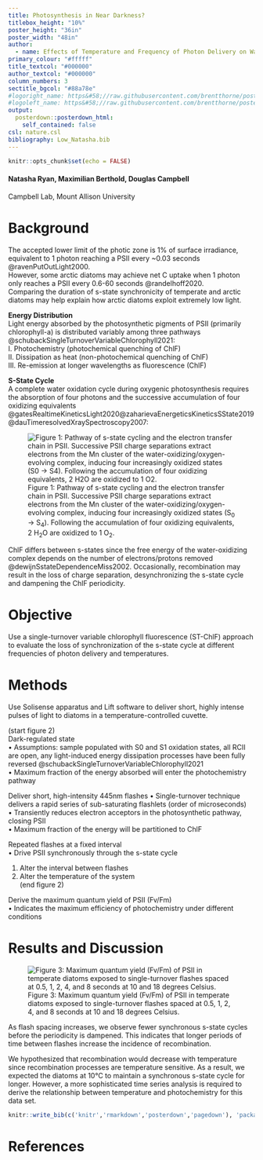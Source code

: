 ```yaml
---
title: Photosynthesis in Near Darkness? 
titlebox_height: "10%"
poster_height: "36in"
poster_width: "48in"
author:
  - name: Effects of Temperature and Frequency of Photon Delivery on Wasteful Slippage of the S-State Cycle in Photosystem II
primary_colour: "#fffff" 
title_textcol: "#000000"
author_textcol: "#000000"
column_numbers: 3
sectitle_bgcol: "#88a78e" 
#logoright_name: https&#58;//raw.githubusercontent.com/brentthorne/posterdown/master/images/betterhexlogo.png
#logoleft_name: https&#58;//raw.githubusercontent.com/brentthorne/posterdown/master/images/betterhexlogo.png
output: 
  posterdown::posterdown_html:
    self_contained: false
csl: nature.csl
bibliography: Low_Natasha.bib
---
```


```r
knitr::opts_chunk$set(echo = FALSE)
```
#### Natasha Ryan, Maximilian Berthold, Douglas Campbell
Campbell Lab, Mount Allison University

# Background
The accepted lower limit of the photic zone is 1% of surface irradiance, equivalent to 1 photon reaching a PSII every ~0.03 seconds @ravenPutOutLight2000.        
However, some arctic diatoms may achieve net C uptake when 1 photon only reaches a PSII every 0.6-60 seconds @randelhoff2020.        
Comparing the duration of s-state synchronicity of temperate and arctic diatoms may help explain how arctic diatoms exploit extremely low light.        

**Energy Distribution**   
Light energy absorbed by the photosynthetic pigments of PSII (primarily chlorophyll-a) is distributed variably among three pathways @schubackSingleTurnoverVariableChlorophyll2021:    
  I. Photochemistry (photochemical quenching of ChlF)    
 II. Dissipation as heat (non-photochemical quenching of ChlF)   
III. Re-emission at longer wavelengths as fluorescence (ChlF)    

**S-State Cycle**   
A complete water oxidation cycle during oxygenic photosynthesis requires the absorption of four photons and the successive accumulation of four oxidizing equivalents  @gatesRealtimeKineticsLight2020@zaharievaEnergeticsKineticsSState2019@dauTimeresolvedXraySpectroscopy2007: 

![Figure 1: Pathway of s-state cycling and the electron transfer chain in PSII. Successive PSII charge separations extract electrons from the Mn cluster of the water-oxidizing/oxygen-evolving complex, inducing four increasingly oxidized states (S~0~ → S~4~). Following the accumulation of four oxidizing equivalents, 2 H~2~O are oxidized to 1 O~2~.](Figure_1.png)   

ChlF differs between s-states since the free energy of the water-oxidizing complex depends on the number of electrons/protons removed @dewijnSstateDependenceMiss2002. Occasionally, recombination may result in the loss of charge separation, desynchronizing the s-state cycle and dampening the ChlF periodicity. 

# Objective    
Use a single-turnover variable chlorophyll fluorescence (ST-ChlF) approach to evaluate the loss of synchronization of the s-state cycle at different frequencies of photon delivery and temperatures.     

# Methods

Use Solisense apparatus and Lift software to deliver short, highly intense pulses of light to diatoms in a temperature-controlled cuvette. 

(start figure 2)    
Dark-regulated state        
   •	Assumptions: sample populated with S0 and S1 oxidation states, all RCII are open, any light-induced energy dissipation processes have been fully reversed @schubackSingleTurnoverVariableChlorophyll2021         
   •	Maximum fraction of the energy absorbed will enter the photochemistry pathway         

Deliver short, high-intensity 445nm flashes 
   •	Single-turnover technique delivers a rapid series of sub-saturating flashlets (order of microseconds)     
   •	Transiently reduces electron acceptors in the photosynthetic pathway, closing PSII    
   •	Maximum fraction of the energy will be partitioned to ChlF    

Repeated flashes at a fixed interval    
   •	Drive PSII synchronously through the s-state cycle    

1.	Alter the interval between flashes    
2.	Alter the temperature of the system     
 (end figure 2)

Derive the maximum quantum yield of PSII (Fv/Fm)    
   •	Indicates the maximum efficiency of photochemistry under different conditions 


# Results and Discussion

![Figure 3: Maximum quantum yield (Fv/Fm) of PSII in temperate diatoms exposed to single-turnover flashes spaced at 0.5, 1, 2, 4, and 8 seconds at 10 and 18 degrees Celsius.](FvFm_vs_Flashnumber_scaled.png)

As flash spacing increases, we observe fewer synchronous s-state cycles before the periodicity is dampened. This indicates that longer periods of time between flashes increase the incidence of recombination. 

We hypothesized that recombination would decrease with temperature since recombination processes are temperature sensitive. As a result, we expected the diatoms at 10°C to maintain a synchronous s-state cycle for longer. However, a more sophisticated time series analysis is required to derive the relationship between temperature and photochemistry for this data set.    


```r
knitr::write_bib(c('knitr','rmarkdown','posterdown','pagedown'), 'packages.bib')
```

# References


